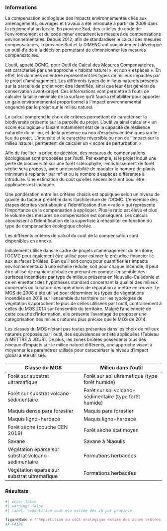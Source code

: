 ### Informations

La compensation écologique des impacts environnementaux liés aux aménagements, ouvrages et travaux a été introduite à partir de 2009 dans la réglementation locale. En province Sud, des articles du code de l’environnement et du code miner encadrent les mesures de compensations environnementales. Depuis 2012, afin de standardiser le calcul des mesures compensatoires, la province Sud et la DIMENC ont conjointement développé un outil d’aide à la décision permettant de dimensionner les mesures compensatoires.  

L’outil, appelé OCMC, pour Outil de Calcul des Mesures Compensatoires, est caractérisé par une approche « habitat naturel », et non « espèces ». En effet, les données en entrée représentent les types de milieux impactés par le projet d’aménagement. Les différents types de milieux naturels présents sur la parcelle de projet vont être identifiés, ainsi que leur état général de conservation avant-projet. Ces informations vont permettre à l’outil de calculer la taille minimale de la surface qu’il faudra réhabiliter pour apporter un gain environnemental proportionnel à l’impact environnemental engendré par le projet sur le milieu naturel.  

Le calcul comprend le choix de critères permettant de caractériser la biodiversité présente sur la parcelle du projet. L’outil va ainsi calculer « un score écologique » faisant notamment état de la capacité de résilience naturelle du milieu, et de la présence ou non d’espèces endémiques sur le lieu du projet. L’intensité et le caractère réversible ou non de l’impact sur le milieu naturel, permettent de calculer un « score de perturbation ».  

Afin de faciliter la prise de décision, des mesures de compensations écologiques sont proposées par l’outil. Par exemple, si le projet induit une perte de biodiversité sur une forêt sclérophylle, l’enrichissement de forêt sèche sera proposé, avec une possibilité de moduler le nombre de plants minimum à replanter par m² et ou le nombre d’espèces différentes à introduire. Une estimation du coût qu’elles nécessiteraient pour être appliquées est indiquée. 

Une pondération entre les critères choisis est appliquée selon un niveau de gravité du facteur prédéfini dans l’architecture de l’OCMC. L’ensemble des étapes décrites vont aboutir à l’identification d’un « ratio » qui représente l’importance de la compensation à appliquer. Plus le ratio est élevé et plus le volume des mesures de compensation est conséquent. Les calculs aboutissent à l’identification de la superficie à réhabiliter en fonction du type de compensation écologique choisie. 

Les différents critères de calcul du coût de la compensation sont disponibles en annexe. 

Initialement utilisé dans le cadre de projets d’aménagement du territoire, l’OCMC peut également être utilisé pour estimer le préjudice financier lié aux surfaces brûlées. Bien qu’il soit conçu pour quantifier les impacts environnementaux à une échelle réduite, soit pour chaque incendie, il peut être utilisé de manière globale en prenant en compte l’ensemble des surfaces incendiées par type de milieux présents en Nouvelle-Calédonie et ce en émettant des hypothèses standard concernant la qualité des milieux concernés ou la nature des opérations de réparation à mettre en œuvre. Le MOS de 2008 a été utilisé pour déterminer les types de végétations incendiés en 2019 sur l’ensemble du territoire car les typologies de végétation s’approchent le plus de celles utilisées par l’outil, contrairement à celles du MOS 2014 sur l’ensemble du territoire. Malgré l’ancienneté de cette couche d’information, elle présente l’avantage de proposer une catégorisation des milieux naturels plus précise que le MOS de 2014.  

Les classes du MOS n’étant pas toutes présentes dans les choix de milieux naturels proposés par l’outil, des équivalences ont été appliquées (Tableau A METTRE A JOUR). De plus, les zones brûlées possédants tous des niveaux d’impacts sur le milieu naturel différents, une approche visant à moyenner les paramètres utilisés pour caractériser le niveau d’impact global a été utilisée.

| Classe du MOS                                       | Milieu dans l’outil                                    |
|-----------------------------------------------------|--------------------------------------------------------|
| Forêt sur substrat ultramafique                     | Forêt sur sol ultramafique (type forêt humide)         |
| Forêt sur substrat volcano-sédimentaire             | Forêt sur sol volcano-sédimentaire (type forêt humide) |
| Maquis dense para forestier                         | Maquis para forestier                                  |
| Maquis ligno-herbacé                                | Maquis ligno-herbacé                                   |
| Forêt sèche (couche CEN 2019)                       | Forêt sèche état moyen                                 |
| Savane                                              | Savane à Niaoulis                                      |
| Végétation éparse sur substrat volcano-sédimentaire | Formations herbacées                                   | 
| Végétation éparse sur substrat ultramafique         | Formations herbacées                                   |


### Résultats

```python
#| echo: false
#| warning: false
#| label: repartition cout eco estime des zb par province

figureName = f"Répartition du coût écologique estimé des zones brûlées (Sentinel 2) de {Annee} par province"
#A FAIRE
```